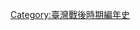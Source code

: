 {{commonscat|1947 in Taiwan}}
{{year in country category|||||台灣|亞洲|中国各省|}}

[[Category:臺灣戰後時期編年史|Category:臺灣戰後時期編年史]]
